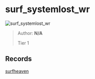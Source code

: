 
# surf_systemlost_wr

![surf_systemlost_wr](https://raw.githubusercontent.com/Sayt123/SurfMapPics/Maps-and-bonuses/csgo/surf_systemlost_wr.jpg)

> Author: **N/A**
>
> Tier 1

## Records

[surfheaven](https://surfheaven.eu/map/surf_systemlost_wr)

